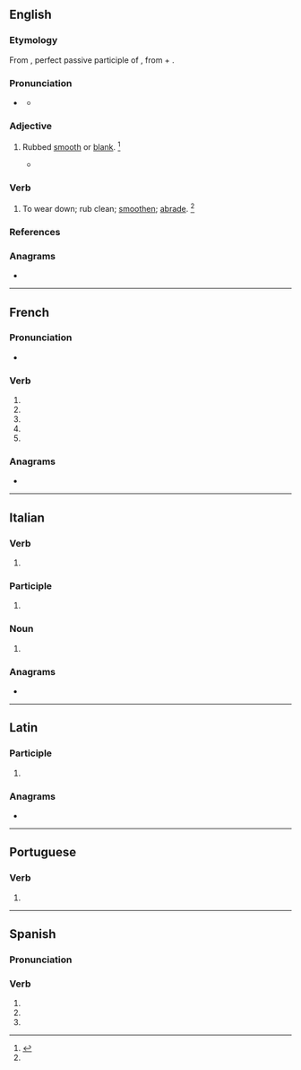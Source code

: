 {{also|abrasé|ábrase}}
==English==

===Etymology===
From {{der|en|la|abrāsus}}, perfect passive participle of {{m|la|abrādō|t=abrade}}, from {{m|la|ab|t=from, away from}} + {{m|la|rādō|t=scrape}}.

===Pronunciation===
* {{a|UK|US}} {{IPA|en|/əˈbɹeɪz/}}
** {{audio|en|LL-Q1860 (eng)-Vealhurl-abrase.wav|Audio (UK)}}

===Adjective===
{{en-adj|-}}

# {{lb|en|obsolete}} Rubbed [[smooth]] or [[blank]]. {{defdate|Attested only in the 17<sup>th</sup> century.}}<ref name=SOED>{{R:SOED5|page=7}}</ref>
#* {{RQ:Jonson Cynthia's Revels|passage=An '''abrase''' table.}}

===Verb===
{{en-verb}}

# {{lb|en|transitive}} To wear down; rub clean; [[smoothen]]; [[abrade]]. {{defdate|First attested in the late 15<sup>th</sup> century.}}<ref name=SOED/>

===References===
<references/>

===Anagrams===
* {{anagrams|en|a=aabers|Abares|Raabes|abaser|abears}}

----

==French==

===Pronunciation===
* {{fr-IPA}}

===Verb===
{{head|fr|verb form}}

# {{inflection of|fr|abraser||1|s|pres|indc}}
# {{inflection of|fr|abraser||3|s|pres|indc}}
# {{inflection of|fr|abraser||1|s|pres|subj}}
# {{inflection of|fr|abraser||3|s|pres|subj}}
# {{inflection of|fr|abraser||2|s|impr}}

===Anagrams===
* {{anagrams|fr|Arabes|arabes|basera|ébrasa}}

----

==Italian==

===Verb===
{{head|it|verb form}}

# {{inflection of|it|abradere||3|s|phis}}

===Participle===
{{head|it|past participle form|g=f-p}}

# {{feminine plural of|it|abraso}}

===Noun===
{{head|it|noun form|g=f-p}}

# {{plural of|it|abraso}}

===Anagrams===
* {{anagrams|it|a=aabers|basare|baserà}}

----

==Latin==

===Participle===
{{la-part-form|abrāse}}

# {{inflection of|la|abrāsus||voc|m|s}}

===Anagrams===
* {{l|la|Arabes}}

----

==Portuguese==

===Verb===
{{head|pt|verb form}}

# {{pt-verb-form-of|abrasar}}

----

==Spanish==

===Pronunciation===
{{es-IPA}}

===Verb===
{{head|es|verb form}}

# {{es-verb form of|ending=ar|mood=subjunctive|tense=present|pers=1|number=singular|abrasar}}
# {{es-verb form of|ending=ar|mood=subjunctive|tense=present|pers=2|formal=yes|number=singular|abrasar}}
# {{es-verb form of|ending=ar|mood=subjunctive|tense=present|pers=3|number=singular|abrasar}}